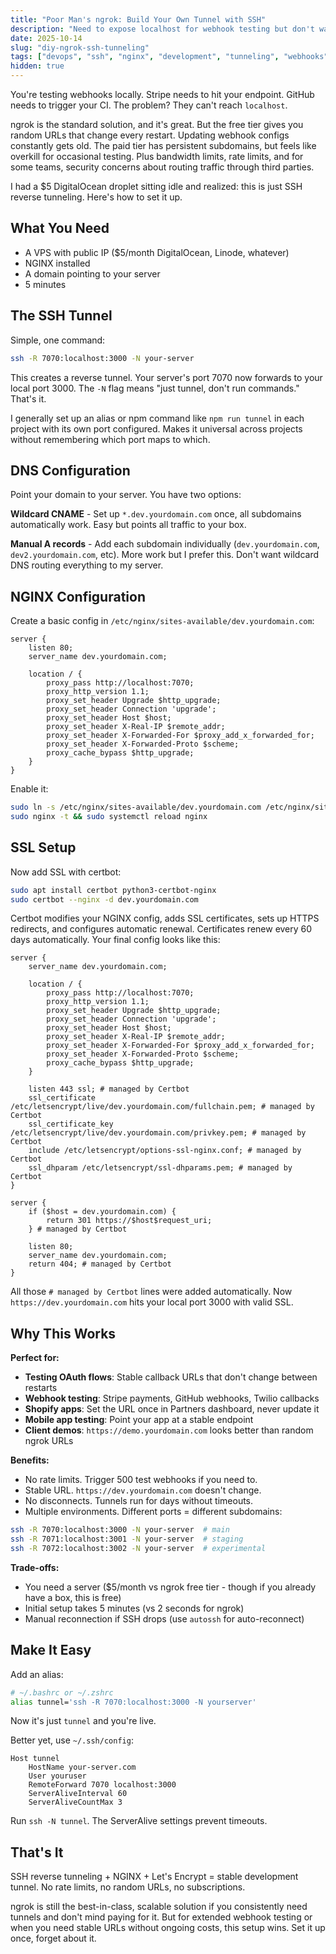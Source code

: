```yaml
---
title: "Poor Man's ngrok: Build Your Own Tunnel with SSH"
description: "Need to expose localhost for webhook testing but don't want random URLs or subscriptions? Here's how I use SSH tunneling and NGINX for a stable, free alternative."
date: 2025-10-14
slug: "diy-ngrok-ssh-tunneling"
tags: ["devops", "ssh", "nginx", "development", "tunneling", "webhooks"]
hidden: true
---
```


You're testing webhooks locally. Stripe needs to hit your endpoint. GitHub needs to trigger your CI. The problem? They can't reach `localhost`.

ngrok is the standard solution, and it's great. But the free tier gives you random URLs that change every restart. Updating webhook configs constantly gets old. The paid tier has persistent subdomains, but feels like overkill for occasional testing. Plus bandwidth limits, rate limits, and for some teams, security concerns about routing traffic through third parties.

I had a $5 DigitalOcean droplet sitting idle and realized: this is just SSH reverse tunneling. Here's how to set it up.

## What You Need

- A VPS with public IP ($5/month DigitalOcean, Linode, whatever)
- NGINX installed
- A domain pointing to your server
- 5 minutes

## The SSH Tunnel

Simple, one command:

```bash
ssh -R 7070:localhost:3000 -N your-server
```

This creates a reverse tunnel. Your server's port 7070 now forwards to your local port 3000. The `-N` flag means "just tunnel, don't run commands." That's it.

I generally set up an alias or npm command like `npm run tunnel` in each project with its own port configured. Makes it universal across projects without remembering which port maps to which.

## DNS Configuration

Point your domain to your server. You have two options:

**Wildcard CNAME** - Set up `*.dev.yourdomain.com` once, all subdomains automatically work. Easy but points all traffic to your box.

**Manual A records** - Add each subdomain individually (`dev.yourdomain.com`, `dev2.yourdomain.com`, etc). More work but I prefer this. Don't want wildcard DNS routing everything to my server.

## NGINX Configuration

Create a basic config in `/etc/nginx/sites-available/dev.yourdomain.com`:

```nginx
server {
    listen 80;
    server_name dev.yourdomain.com;

    location / {
        proxy_pass http://localhost:7070;
        proxy_http_version 1.1;
        proxy_set_header Upgrade $http_upgrade;
        proxy_set_header Connection 'upgrade';
        proxy_set_header Host $host;
        proxy_set_header X-Real-IP $remote_addr;
        proxy_set_header X-Forwarded-For $proxy_add_x_forwarded_for;
        proxy_set_header X-Forwarded-Proto $scheme;
        proxy_cache_bypass $http_upgrade;
    }
}
```

Enable it:

```bash
sudo ln -s /etc/nginx/sites-available/dev.yourdomain.com /etc/nginx/sites-enabled/
sudo nginx -t && sudo systemctl reload nginx
```

## SSL Setup

Now add SSL with certbot:

```bash
sudo apt install certbot python3-certbot-nginx
sudo certbot --nginx -d dev.yourdomain.com
```

Certbot modifies your NGINX config, adds SSL certificates, sets up HTTPS redirects, and configures automatic renewal. Certificates renew every 60 days automatically. Your final config looks like this:

```nginx
server {
    server_name dev.yourdomain.com;

    location / {
        proxy_pass http://localhost:7070;
        proxy_http_version 1.1;
        proxy_set_header Upgrade $http_upgrade;
        proxy_set_header Connection 'upgrade';
        proxy_set_header Host $host;
        proxy_set_header X-Real-IP $remote_addr;
        proxy_set_header X-Forwarded-For $proxy_add_x_forwarded_for;
        proxy_set_header X-Forwarded-Proto $scheme;
        proxy_cache_bypass $http_upgrade;
    }

    listen 443 ssl; # managed by Certbot
    ssl_certificate /etc/letsencrypt/live/dev.yourdomain.com/fullchain.pem; # managed by Certbot
    ssl_certificate_key /etc/letsencrypt/live/dev.yourdomain.com/privkey.pem; # managed by Certbot
    include /etc/letsencrypt/options-ssl-nginx.conf; # managed by Certbot
    ssl_dhparam /etc/letsencrypt/ssl-dhparams.pem; # managed by Certbot
}

server {
    if ($host = dev.yourdomain.com) {
        return 301 https://$host$request_uri;
    } # managed by Certbot

    listen 80;
    server_name dev.yourdomain.com;
    return 404; # managed by Certbot
}
```

All those `# managed by Certbot` lines were added automatically. Now `https://dev.yourdomain.com` hits your local port 3000 with valid SSL.

## Why This Works

**Perfect for:**

- **Testing OAuth flows**: Stable callback URLs that don't change between restarts
- **Webhook testing**: Stripe payments, GitHub webhooks, Twilio callbacks
- **Shopify apps**: Set the URL once in Partners dashboard, never update it
- **Mobile app testing**: Point your app at a stable endpoint
- **Client demos**: `https://demo.yourdomain.com` looks better than random ngrok URLs

**Benefits:**

- No rate limits. Trigger 500 test webhooks if you need to.
- Stable URL. `https://dev.yourdomain.com` doesn't change.
- No disconnects. Tunnels run for days without timeouts.
- Multiple environments. Different ports = different subdomains:

```bash
ssh -R 7070:localhost:3000 -N your-server  # main
ssh -R 7071:localhost:3001 -N your-server  # staging
ssh -R 7072:localhost:3002 -N your-server  # experimental
```

**Trade-offs:**

- You need a server ($5/month vs ngrok free tier - though if you already have a box, this is free)
- Initial setup takes 5 minutes (vs 2 seconds for ngrok)
- Manual reconnection if SSH drops (use `autossh` for auto-reconnect)

## Make It Easy

Add an alias:

```bash
# ~/.bashrc or ~/.zshrc
alias tunnel='ssh -R 7070:localhost:3000 -N yourserver'
```

Now it's just `tunnel` and you're live.

Better yet, use `~/.ssh/config`:

```ssh-config
Host tunnel
    HostName your-server.com
    User youruser
    RemoteForward 7070 localhost:3000
    ServerAliveInterval 60
    ServerAliveCountMax 3
```

Run `ssh -N tunnel`. The ServerAlive settings prevent timeouts.

## That's It

SSH reverse tunneling + NGINX + Let's Encrypt = stable development tunnel. No rate limits, no random URLs, no subscriptions.

ngrok is still the best-in-class, scalable solution if you consistently need tunnels and don't mind paying for it. But for extended webhook testing or when you need stable URLs without ongoing costs, this setup wins. Set it up once, forget about it.
